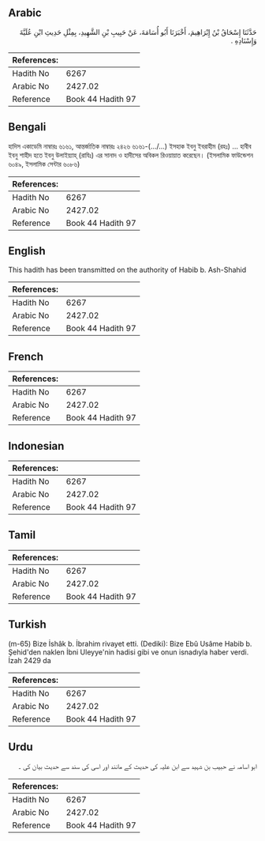 ## Arabic


<div dir="rtl" lang="ar" style={{fontSize:'larger',backgroundColor:'#f8f9fa',padding:20}}>
حَدَّثَنَا إِسْحَاقُ بْنُ إِبْرَاهِيمَ، أَخْبَرَنَا أَبُو أُسَامَةَ، عَنْ حَبِيبِ بْنِ الشَّهِيدِ، بِمِثْلِ حَدِيثِ ابْنِ عُلَيَّةَ وَإِسْنَادِهِ ‏.‏
</div>
<div style={{backgroundColor:'#f8f9fa',padding:20, marginBottom: 10}}><table> <thead> <tr> <th>References:</th> <th></th> </tr> </thead> <tbody><tr><td>Hadith No</td><td>6267</td></tr><tr><td>Arabic No</td><td>2427.02</td></tr><tr><td>Reference</td><td>Book 44 Hadith 97</td></tr></tbody></table></div>

## Bengali


<div dir="ltr" lang="bn" style={{fontSize:'larger',backgroundColor:'#f8f9fa',padding:20}}>
হাদিস একাডেমি নাম্বারঃ ৬১৬১, আন্তর্জাতিক নাম্বারঃ ২৪২৬ ৬১৬১-(…/...) ইসহাক ইবনু ইবরাহীম (রহঃ) ... হাবীব ইবনু শাহীদ হতে ইবনু উলাইয়্যাহ্ (রাযিঃ) এর সানাদ ও হাদীসের অবিকল রিওয়ায়াত করেছেন। (ইসলামিক ফাউন্ডেশন ৬০৪৯, ইসলামিক সেন্টার ৬০৮৬)
</div>
<div style={{backgroundColor:'#f8f9fa',padding:20, marginBottom: 10}}><table> <thead> <tr> <th>References:</th> <th></th> </tr> </thead> <tbody><tr><td>Hadith No</td><td>6267</td></tr><tr><td>Arabic No</td><td>2427.02</td></tr><tr><td>Reference</td><td>Book 44 Hadith 97</td></tr></tbody></table></div>

## English


<div dir="ltr" lang="en" style={{fontSize:'larger',backgroundColor:'#f8f9fa',padding:20}}>
This hadith has been transmitted on the authority of Habib b. Ash-Shahid
</div>
<div style={{backgroundColor:'#f8f9fa',padding:20, marginBottom: 10}}><table> <thead> <tr> <th>References:</th> <th></th> </tr> </thead> <tbody><tr><td>Hadith No</td><td>6267</td></tr><tr><td>Arabic No</td><td>2427.02</td></tr><tr><td>Reference</td><td>Book 44 Hadith 97</td></tr></tbody></table></div>

## French


<div dir="ltr" lang="fr" style={{fontSize:'larger',backgroundColor:'#f8f9fa',padding:20}}>

</div>
<div style={{backgroundColor:'#f8f9fa',padding:20, marginBottom: 10}}><table> <thead> <tr> <th>References:</th> <th></th> </tr> </thead> <tbody><tr><td>Hadith No</td><td>6267</td></tr><tr><td>Arabic No</td><td>2427.02</td></tr><tr><td>Reference</td><td>Book 44 Hadith 97</td></tr></tbody></table></div>

## Indonesian


<div dir="ltr" lang="id" style={{fontSize:'larger',backgroundColor:'#f8f9fa',padding:20}}>

</div>
<div style={{backgroundColor:'#f8f9fa',padding:20, marginBottom: 10}}><table> <thead> <tr> <th>References:</th> <th></th> </tr> </thead> <tbody><tr><td>Hadith No</td><td>6267</td></tr><tr><td>Arabic No</td><td>2427.02</td></tr><tr><td>Reference</td><td>Book 44 Hadith 97</td></tr></tbody></table></div>

## Tamil


<div dir="ltr" lang="ta" style={{fontSize:'larger',backgroundColor:'#f8f9fa',padding:20}}>

</div>
<div style={{backgroundColor:'#f8f9fa',padding:20, marginBottom: 10}}><table> <thead> <tr> <th>References:</th> <th></th> </tr> </thead> <tbody><tr><td>Hadith No</td><td>6267</td></tr><tr><td>Arabic No</td><td>2427.02</td></tr><tr><td>Reference</td><td>Book 44 Hadith 97</td></tr></tbody></table></div>

## Turkish


<div dir="ltr" lang="tr" style={{fontSize:'larger',backgroundColor:'#f8f9fa',padding:20}}>
(m-65) Bize İshâk b. İbrahim rivayet etti. (Dediki): Bize Ebû Usâme Habib b. Şehid'den naklen İbni Uleyye'nin hadisi gibi ve onun isnadıyla haber verdi. İzah 2429 da
</div>
<div style={{backgroundColor:'#f8f9fa',padding:20, marginBottom: 10}}><table> <thead> <tr> <th>References:</th> <th></th> </tr> </thead> <tbody><tr><td>Hadith No</td><td>6267</td></tr><tr><td>Arabic No</td><td>2427.02</td></tr><tr><td>Reference</td><td>Book 44 Hadith 97</td></tr></tbody></table></div>

## Urdu


<div dir="rtl" lang="ur" style={{fontSize:'larger',backgroundColor:'#f8f9fa',padding:20}}>
ابو اسامہ نے حبیب بن شہید سے ابن علیہ کی حدیث کے مانند اور اسی کی سند سے حدیث بیان کی ۔
</div>
<div style={{backgroundColor:'#f8f9fa',padding:20, marginBottom: 10}}><table> <thead> <tr> <th>References:</th> <th></th> </tr> </thead> <tbody><tr><td>Hadith No</td><td>6267</td></tr><tr><td>Arabic No</td><td>2427.02</td></tr><tr><td>Reference</td><td>Book 44 Hadith 97</td></tr></tbody></table></div>